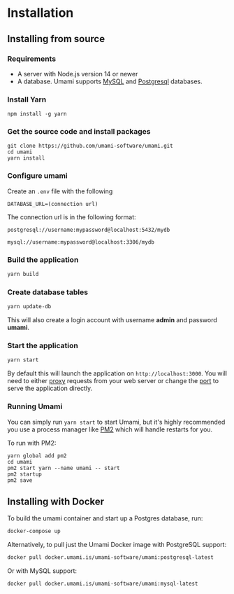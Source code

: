# Installation

## Installing from source

### Requirements

- A server with Node.js version 14 or newer
- A database. Umami supports [MySQL](https://www.mysql.com/) and [Postgresql](https://www.postgresql.org/) databases.

### Install Yarn

```
npm install -g yarn
```

### Get the source code and install packages

```
git clone https://github.com/umami-software/umami.git
cd umami
yarn install
```

### Configure umami

Create an `.env` file with the following

```
DATABASE_URL=(connection url)
```

The connection url is in the following format:
```
postgresql://username:mypassword@localhost:5432/mydb

mysql://username:mypassword@localhost:3306/mydb
```

### Build the application

```bash
yarn build
```

### Create database tables

```bash
yarn update-db
```

This will also create a login account with username **admin** and password **umami**.

### Start the application

```bash
yarn start
```

By default this will launch the application on `http://localhost:3000`. You will need to either
[proxy](https://docs.nginx.com/nginx/admin-guide/web-server/reverse-proxy/) requests from your web server
or change the [port](https://nextjs.org/docs/api-reference/cli#production) to serve the application directly.

### Running Umami

You can simply run `yarn start` to start Umami, but it's highly recommended you use a process manager like [PM2](https://pm2.keymetrics.io/) which will handle restarts for you.

To run with PM2:

```
yarn global add pm2
cd umami
pm2 start yarn --name umami -- start 
pm2 startup
pm2 save
```

## Installing with Docker

To build the umami container and start up a Postgres database, run:

```bash
docker-compose up
```

Alternatively, to pull just the Umami Docker image with PostgreSQL support:

```bash
docker pull docker.umami.is/umami-software/umami:postgresql-latest
```

Or with MySQL support:

```bash
docker pull docker.umami.is/umami-software/umami:mysql-latest
```
